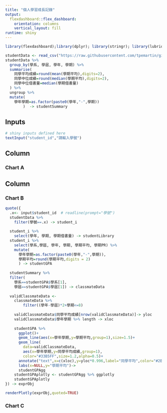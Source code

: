 ```yaml
---
title: "個人學習成長記錄"
output: 
  flexdashboard::flex_dashboard:
    orientation: columns
    vertical_layout: fill
runtime: shiny
---
```


```r
library(flexdashboard);library(dplyr); library(stringr); library(lubridate); library(purrr); library(ggplot2); library(plotly); library(readr);
```

```r
studentData <- read_csv("https://raw.githubusercontent.com/tpemartin/github-data/master/studentFeatures.csv");
studentData %>%
  group_by(學系, 學屆, 學年, 學期) %>%
  summarise(
    同學平均成績=round(mean(學期平均),digits=2),
    同學中位成績=round(median(學期平均),digits=2),
    同學中位借書量=median(學期借書量)
  ) %>%
  ungroup %>%
  mutate(
    學年學期=as.factor(paste0(學年,"-",學期))
        )  -> studentSummary
```

Inputs {.sidebar data-width=300}
-----------------------------------------------------------------------

```r
# shiny inputs defined here
textInput("student_id","請輸入學號")
```

Column {data-width=650}
-----------------------------------------------------------------------

### Chart A



Column {data-width=350}
-----------------------------------------------------------------------

### Chart B

```r
quote({
  .x<- input$student_id  # readline(prompt="學號")
  studentData %>%
    filter(學號==.x) -> student_i
  
  student_i %>%
    select(學年, 學期, 學期借書量) -> studentLibrary
  student_i %>%
    select(學系,學屆, 學年, 學期, 學期平均, 學期PR) %>%
    mutate(
      學年學期=as.factor(paste0(學年,"-",學期)),
      學期平均=round(學期平均,digits = 2)
      ) -> studentGPA
  
  studentSummary %>% 
  filter(
    學系==studentGPA$學系[1],
    學屆==studentGPA$學屆[1]) -> classmateData
  
  validClassmateData <-
    classmateData %>%
        filter((學年-學屆)*2+學期<=8)
    
    validClassmateData$同學平均成績[nrow(validClassmateData)]-> yloc
    validClassmateData$學年學期 %>% length -> xloc
    
    studentGPA %>%
      ggplot()+
      geom_line(aes(x=學年學期,y=學期平均,group=1),size=1.5)+
      geom_line(
        data=validClassmateData,
        aes(x=學年學期,y=同學平均成績,group=1),
        color="#33B5FF",size=1.2,alpha=0.5)+
      annotate("text",x=c(xloc),y=yloc*0.996,label="同學平均",color="#2B95D2") +
      labs(x=NULL,y="學期平均")->
      studentGPAgg
    studentGPAplotly <- studentGPAgg %>% ggplotly
    studentGPAplotly
}) -> exprObj
```

```r
renderPlotly(exprObj,quoted=TRUE)
```


### Chart C

```r

```

